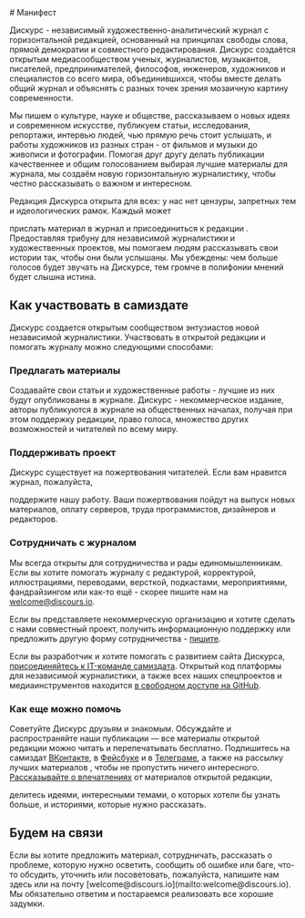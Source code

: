 
<Title>Дискурс: Манифест</Title>

<Modal name='feedback'>
  <Feedback />
</Modal>
<Modal name='subscribe'>
  <Subscribe />
</Modal>

<article class="container">
  <div class="row">
    <div class="col-md-8 offset-md-2">
      # Манифест
    </div>
    <div class="col-md-8 col-lg-6 offset-md-3">

Дискурс - независимый художественно-аналитический журнал с горизонтальной редакцией, основанный на принципах
свободы слова, прямой демократии и совместного редактирования. Дискурс создаётся открытым медиасообществом
ученых, журналистов, музыкантов, писателей, предпринимателей, философов, инженеров, художников и
специалистов со всего мира, объединившихся, чтобы вместе делать общий журнал и объяснять с разных точек
зрения мозаичную картину современности.

Мы пишем о культуре, науке и обществе, рассказываем о новых идеях и современном искусстве, публикуем статьи,
исследования, репортажи, интервью людей, чью прямую речь стоит услышать, и работы художников из разных
стран - от фильмов и музыки до живописи и фотографии. Помогая друг другу делать публикации качественнее и
общим голосованием выбирая лучшие материалы для журнала, мы создаём новую горизонтальную журналистику, чтобы
честно рассказывать о важном и интересном.

Редакция Дискурса открыта для всех: у нас нет цензуры, запретных тем и идеологических рамок. Каждый может 
<Link href='/create'>прислать материал</Link> в журнал и <Link href='/about/guide'>присоединиться к редакции
</Link>. Предоставляя трибуну для независимой журналистики и художественных проектов, мы помогаем людям рассказывать
свои истории так, чтобы они были услышаны. Мы убеждены: чем больше голосов будет звучать на Дискурсе, тем громче
в полифонии мнений будет слышна истина.

  </div>
  </div>

  <div class="row" id="participation">
    <div class="col-md-8 offset-md-2">
      <h2 class="h2">
        <span class="wrapped">Как участвовать в&nbsp;самиздате</span>
      </h2>
    </div>
    <div class="col-md-8 col-lg-6 offset-md-3">

Дискурс создается <Link href='/about/guide'>открытым сообществом</Link> энтузиастов новой независимой
журналистики. Участвовать в открытой редакции и помогать журналу можно следующими способами:

### Предлагать материалы

<Link href='/create'>Создавайте</Link> свои статьи и художественные работы - лучшие из них будут опубликованы
в журнале. Дискурс - некоммерческое издание, авторы публикуются в журнале на общественных началах, получая при
этом <Link href='/create?collab=true'>поддержку</Link> редакции, право голоса, множество других возможностей
и читателей по всему миру.

### Поддерживать проект

Дискурс существует на пожертвования читателей. Если вам нравится журнал, пожалуйста,

<Link href='/about/help'>поддержите</Link> нашу работу. Ваши пожертвования пойдут на выпуск новых материалов,
оплату серверов, труда программистов, дизайнеров и редакторов.

### Сотрудничать с журналом

Мы всегда открыты для сотрудничества и рады единомышленникам. Если вы хотите помогать журналу с редактурой,
корректурой, иллюстрациями, переводами, версткой, подкастами, мероприятиями, фандрайзингом или как-то ещё -
скорее пишите нам на [welcome@discours.io](mailto:welcome@discours.io).

Если вы представляете некоммерческую организацию и хотите сделать с нами совместный проект, получить
информационную поддержку или предложить другую форму сотрудничества - [пишите](mailto:welcome@discours.io).

Если вы разработчик и хотите помогать с развитием сайта Дискурса,
[присоединяйтесь к IT-команде самиздата](services@discours.io). Открытый код платформы для независимой
журналистики, а также всех наших спецпроектов и медиаинструментов находится
[в свободном доступе на GitHub](https://github.com/Discours).

### Как еще можно помочь

Советуйте Дискурс друзьям и знакомым. Обсуждайте и распространяйте наши публикации — все материалы открытой
редакции можно читать и перепечатывать бесплатно. Подпишитесь на самиздат
[ВКонтакте](https://vk.com/discoursio), в [Фейсбуке](https://facebook.com/discoursio) и в
[Телеграме](https://t.me/discoursio), а также на <Opener name='subscribe'>рассылку лучших
материалов</Opener> , чтобы не пропустить ничего интересного.
[Рассказывайте о впечатлениях](https://forms.gle/9UnHBAz9Q3tjH5dAA) от материалов открытой редакции,

<Opener name='feedback'>делитесь идеями</Opener>, интересными темами, о которых хотели бы узнать больше, и
историями, которые нужно рассказать.

  </div>
  </div>

  <div class="row" id="connection">
    <div class="col-md-8 offset-md-2">
      <h2 class="h2">
        <span class="wrapped">Будем на&nbsp;связи</span>
      </h2>
    </div>
    <div class="col-md-8 col-lg-6 offset-md-3">
Если вы хотите предложить материал, сотрудничать, рассказать о проблеме, которую нужно осветить, сообщить об ошибке 
или баге, что-то обсудить, уточнить или посоветовать, пожалуйста, <Opener name='feedback'>напишите нам здесь</Opener> 
или на почту [welcome@discours.io](mailto:welcome@discours.io). Мы обязательно ответим и постараемся реализовать 
все хорошие задумки.
    </div>
  </div>
</article>
